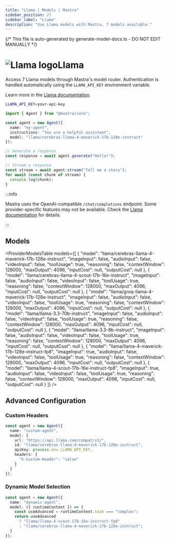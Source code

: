 ```yaml
---
title: "Llama | Models | Mastra"
sidebar_position: 27
sidebar_label: "Llama"
description: "Use Llama models with Mastra. 7 models available."
---
```


{/* This file is auto-generated by generate-model-docs.ts - DO NOT EDIT MANUALLY */}



# <img src="https://models.dev/logos/llama.svg" alt="Llama logo" className="inline w-8 h-8 mr-2 align-middle dark:invert dark:brightness-0 dark:contrast-200" />Llama

Access 7 Llama models through Mastra's model router. Authentication is handled automatically using the `LLAMA_API_KEY` environment variable.

Learn more in the [Llama documentation](https://llama.developer.meta.com/docs/models).

```bash
LLAMA_API_KEY=your-api-key
```

```typescript
import { Agent } from "@mastra/core";

const agent = new Agent({
  name: "my-agent",
  instructions: "You are a helpful assistant",
  model: "llama/cerebras-llama-4-maverick-17b-128e-instruct"
});

// Generate a response
const response = await agent.generate("Hello!");

// Stream a response
const stream = await agent.stream("Tell me a story");
for await (const chunk of stream) {
  console.log(chunk);
}
```

:::info

Mastra uses the OpenAI-compatible `/chat/completions` endpoint. Some provider-specific features may not be available. Check the [Llama documentation](https://llama.developer.meta.com/docs/models) for details.

:::

## Models

<ProviderModelsTable 
  models={[
  {
    "model": "llama/cerebras-llama-4-maverick-17b-128e-instruct",
    "imageInput": false,
    "audioInput": false,
    "videoInput": false,
    "toolUsage": true,
    "reasoning": false,
    "contextWindow": 128000,
    "maxOutput": 4096,
    "inputCost": null,
    "outputCost": null
  },
  {
    "model": "llama/cerebras-llama-4-scout-17b-16e-instruct",
    "imageInput": false,
    "audioInput": false,
    "videoInput": false,
    "toolUsage": true,
    "reasoning": false,
    "contextWindow": 128000,
    "maxOutput": 4096,
    "inputCost": null,
    "outputCost": null
  },
  {
    "model": "llama/groq-llama-4-maverick-17b-128e-instruct",
    "imageInput": false,
    "audioInput": false,
    "videoInput": false,
    "toolUsage": true,
    "reasoning": false,
    "contextWindow": 128000,
    "maxOutput": 4096,
    "inputCost": null,
    "outputCost": null
  },
  {
    "model": "llama/llama-3.3-70b-instruct",
    "imageInput": false,
    "audioInput": false,
    "videoInput": false,
    "toolUsage": true,
    "reasoning": false,
    "contextWindow": 128000,
    "maxOutput": 4096,
    "inputCost": null,
    "outputCost": null
  },
  {
    "model": "llama/llama-3.3-8b-instruct",
    "imageInput": false,
    "audioInput": false,
    "videoInput": false,
    "toolUsage": true,
    "reasoning": false,
    "contextWindow": 128000,
    "maxOutput": 4096,
    "inputCost": null,
    "outputCost": null
  },
  {
    "model": "llama/llama-4-maverick-17b-128e-instruct-fp8",
    "imageInput": true,
    "audioInput": false,
    "videoInput": false,
    "toolUsage": true,
    "reasoning": false,
    "contextWindow": 128000,
    "maxOutput": 4096,
    "inputCost": null,
    "outputCost": null
  },
  {
    "model": "llama/llama-4-scout-17b-16e-instruct-fp8",
    "imageInput": true,
    "audioInput": false,
    "videoInput": false,
    "toolUsage": true,
    "reasoning": false,
    "contextWindow": 128000,
    "maxOutput": 4096,
    "inputCost": null,
    "outputCost": null
  }
]}
/>

## Advanced Configuration

### Custom Headers

```typescript
const agent = new Agent({
  name: "custom-agent",
  model: {
    url: "https://api.llama.com/compat/v1/",
    id: "llama/cerebras-llama-4-maverick-17b-128e-instruct",
    apiKey: process.env.LLAMA_API_KEY,
    headers: {
      "X-Custom-Header": "value"
    }
  }
});
```

### Dynamic Model Selection

```typescript
const agent = new Agent({
  name: "dynamic-agent",
  model: ({ runtimeContext }) => {
    const useAdvanced = runtimeContext.task === "complex";
    return useAdvanced 
      ? "llama/llama-4-scout-17b-16e-instruct-fp8"
      : "llama/cerebras-llama-4-maverick-17b-128e-instruct";
  }
});
```


